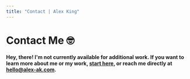 ```yaml
---
title: "Contact | Alex King"
---
```


# **Contact Me** 🤓

#### Hey, there! I'm not currently available for additional work. If you want to learn more about me or my work, [start here](/about), or reach me directly at [hello@alex-ak.com](mailto:hello@alex-ak.com).
